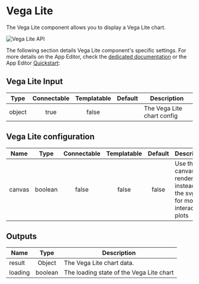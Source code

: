 

# Vega Lite

The Vega Lite component allows you to display a Vega Lite chart.

![Vega Lite API](../../assets/apps/4_app_component_library/vega-lite.png.webp)

The following section details Vega Lite component's specific settings. For more details on the App Editor, check the [dedicated documentation](../0_app_editor/index.mdx) or the App Editor [Quickstart](../../getting_started/7_apps_quickstart/index.mdx):

<div class="grid grid-cols-2 gap-6 mb-4">
    <DocCard
        color="orange"
        title="App Editor Documentation"
        description="The app editor is a low-code builder to create custom User Interfaces with a mix of drag-and-drop and code."
        href="/docs/apps/app_editor"
    />
    <DocCard
        color="orange"
        title="Apps Quickstart"
        description="Learn how to build your first app in a matter of minutes."
        href="/docs/getting_started/apps_quickstart"
    />
</div>

## Vega Lite Input

|  Type  | Connectable | Templatable | Default | Description                |
| :----: | :---------: | :---------: | :-----: | -------------------------- |
| object |    true     |    false    |         | The Vega Lite chart config |

## Vega Lite configuration

| Name   |  Type   | Connectable | Templatable | Default | Description                                                               |
| ------ | :-----: | :---------: | :---------: | :-----: | ------------------------------------------------------------------------- |
| canvas | boolean |    false    |    false    |  false  | Use the canvas renderer instead of the svg one for more interactive plots |

## Outputs

| Name    |  Type   | Description                              |
| ------- | :-----: | ---------------------------------------- |
| result  | Object  | The Vega Lite chart data.                |
| loading | boolean | The loading state of the Vega Lite chart |
